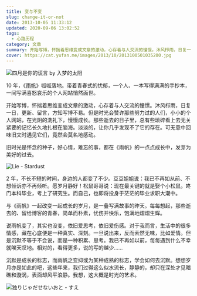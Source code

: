 ```yaml
---
title: 变与不变
slug: change-it-or-not
date: 2013-10-05 11:33:12
updated: 2020-09-06 13:02:52
tags:
  - 心路历程
category: 文章
summary: 开始写博，怀揣着思维变成文章的激动，心存着与人交流的憧憬。沐风栉雨，日复一日，更新、留言，方知写博不易。
cover: https://cat.yufan.me/images/2013/10/2013100501035200.jpg
---
```


![四月是你的谎言 by 入梦的太阳](https://cat.yufan.me/images/2013/10/2013100501103300.jpg)

<MusicPlayer netease={30245099} />

10 年，《[雨帆](https://yufan.me)》呱呱落地。带着青春式的忧郁，一个人、一本写得满满的手抄本，一间写满喜怒哀乐的个人网站悄然面世。

开始写博，怀揣着思维变成文章的激动，心存着与人交流的憧憬。沐风栉雨，日复一日，更新、留言，方知写博不易。但是时光会赞许那些努力过的人们，小小的个人网站，在光阴的洗礼下，慢慢成长。那些逝去的日子里，总有些琐碎看上去无关紧要的记忆长久地扎根在脑海。淡淡的，让你几乎发现不了它的存在。可无意中回味旧文时遇见它们，竟然会莫名地感动。

旧时光是怀念的种子，好心情，难忘的事，都在《雨帆》的一点点成长中，发芽为美好的过去。

![Lie - Stardust](https://cat.yufan.me/images/2013/10/2013100501130100.jpg)

2 年，不长不短的时间，身边的人都变了不少。豆豆姐姐说：我已不再如从前、不想倾诉亦不再倾听。愿岁月静好！松鼠哥哥说：现在最关键的就是娶个小松鼠。咚门本科毕业，考上了研究生。而自己，也即将投身于茫茫的毕业求职大潮中。

与《雨帆》一起改变一起成长的岁月，是一叠写满故事的昨天。每每想起，那些逝去的、留给博客的青春，简单而朴素，忧伤并快乐，饱满地熠熠生辉。

说雨帆变了，其实也没变，依旧爱思考，依旧爱伤感。对于我而言，生活中的很多情感，藏在心底便是一种真实、深刻。一旦说出来，反而索然无味，比如爱情。但是沉默不等于不会说，而是一种积累、思考。我已不再如以前，每每遇到什么不幸就唉天叹地。相对的，看得更多，说的写的越少……

沉默是成长的标志，而雨帆之变抑或为某种成熟的标志，学会如何去沉默。想想岁月亦是如此的吧，这些年来，我们过得这么似水流长，静静的，却只在深处才见暗礁和漩涡，表面却风平浪静。我想，这大概是时光的艺术。

![独りじゃだせないおと - すえ](https://cat.yufan.me/images/2013/10/2013100501170700.jpg)
